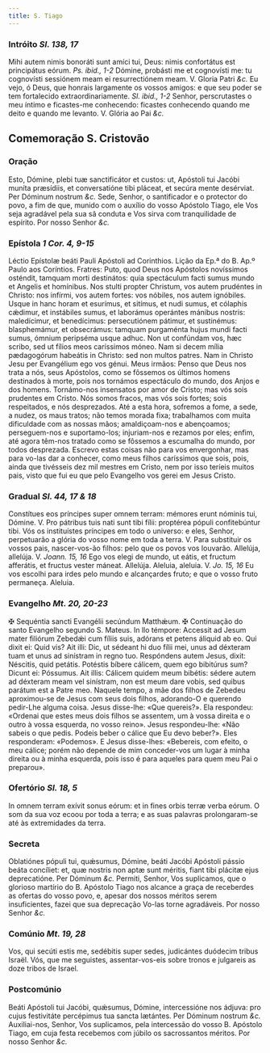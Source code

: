 ```yaml
---
title: S. Tiago
---
```


### Intróito <em>Sl. 138, 17</em>

<div class="grid grid-cols-2 gap-5">
  <span class="text-justify">
    Mihi autem nimis bonoráti sunt amíci tui, Deus: nimis confortátus est
    principátus eórum. <em>Ps. ibid., 1-2</em> Dómine, probásti me et cognovísti
    me: tu cognovísti sessiónem meam ei resurrectiónem meam. V. Gloria Patri
    <em>&c.</em>
  </span>
  <span class="text-justify">
    Eu vejo, ó Deus, que honrais largamente os vossos amigos: e que seu poder se
    tem fortalecido extraordinariamente. <em>Sl. ibid., 1-2</em> Senhor,
    perscrutastes o meu íntimo e ficastes-me conhecendo: ficastes conhecendo
    quando me deito e quando me levanto. V. Glória ao Pai <em>&c.</em>
  </span>
</div>

## Comemoração S. Cristovão

### Oração

<div class="grid grid-cols-2 gap-5">
  <span class="text-justify">
    Esto, Dómine, plebi tuæ sanctificátor et custos: ut, Apóstoli tui Jacóbi
    muníta præsídiis, et conversatióne tibi pláceat, et secúra mente desérviat.
    Per Dóminum nostrum <em>&c.</em>
  </span>
  <span class="text-justify">
    Sede, Senhor, o santificador e o protector do povo, a fim de que, munido com
    o auxílio do vosso Apóstolo Tiago, ele Vos seja agradável pela sua sã
    conduta e Vos sirva com tranquilidade de espírito. Por nosso Senhor
    <em>&c.</em>
  </span>
</div>

### Epístola <em>1 Cor. 4, 9-15</em>

<div class="grid grid-cols-2 gap-5">
  <span class="text-justify">
    Léctio Epístolæ beáti Pauli Apóstoli ad Corinthios.
  </span>
  <span class="text-justify">
    Lição da Ep.ª do B. Ap.º Paulo aos Coríntios.
  </span>
  <span class="text-justify">
    Fratres: Puto, quod Deus nos Apóstolos novíssimos osténdit, tamquam morti
    destinátos: quia spectáculum facti sumus mundo et Angelis et homínibus. Nos
    stulti propter Christum, vos autem prudéntes in Christo: nos infírmi, vos
    autem fortes: vos nóbiles, nos autem ignóbiles. Usque in hanc horam et
    esurímus, et sitímus, et nudi sumus, et cólaphis cǽdimur, et instábiles
    sumus, et laborámus operántes mánibus nostris: maledícimur, et benedícimus:
    persecutiónem pátimur, et sustinémus: blasphemámur, et obsecrámus: tamquam
    purgaménta hujus mundi facti sumus, ómnium peripséma usque adhuc. Non ut
    confúndam vos, hæc scribo, sed ut fílios meos caríssimos móneo. Nam si decem
    mília pædagogórum habeátis in Christo: sed non multos patres. Nam in Christo
    Jesu per Evangélium ego vos génui.
  </span>
  <span class="text-justify">
    Meus irmãos: Penso que Deus nos trata a nós, seus Apóstolos, como se
    fôssemos os últimos homens destinados à morte, pois nos tornámos espectáculo
    do mundo, dos Anjos e dos homens. Tornámo-nos insensatos por amor de Cristo;
    mas vós sois prudentes em Cristo. Nós somos fracos, mas vós sois fortes;
    sois respeitados, e nós desprezados. Até a esta hora, sofremos a fome, a
    sede, a nudez, os maus tratos; não temos morada fixa; trabalhamos com muita
    dificuldade com as nossas mãos; amaldiçoam-nos e abençoamos; perseguem-nos e
    suportamo-los; injuriam-nos e rezamos por eles; enfim, até agora têm-nos
    tratado como se fôssemos a escumalha do mundo, por todos desprezada. Escrevo
    estas coisas não para vos envergonhar, mas para vo-las dar a conhecer, como
    meus filhos caríssimos que sois, pois, ainda que tivésseis dez mil mestres
    em Cristo, nem por isso teríeis muitos pais, visto que fui eu que pelo
    Evangelho vos gerei em Jesus Cristo.
  </span>
</div>

### Gradual <em>Sl. 44, 17 & 18</em>

<div class="grid grid-cols-2 gap-5">
  <span class="text-justify">
    Constítues eos príncipes super omnem terram: mémores erunt nóminis tui,
    Dómine. V. Pro pátribus tuis nati sunt tibi fílii: proptérea pópuli
    confitebúntur tibi.
  </span>
  <span class="text-justify">
    Vós os instituístes príncipes em todo o universo: e eles, Senhor,
    perpetuarão a glória do vosso nome em toda a terra. V. Para substituir os
    vossos pais, nascer-vos-ão filhos: pelo que os povos vos louvarão.
  </span>
  <span class="text-justify">
    Allelúja, allelúja. V. <em>Joann. 15, 16</em> Ego vos elegi de mundo, ut
    eátis, et fructum afferátis, et fructus vester máneat. Allelúja.
  </span>
  <span class="text-justify">
    Aleluia, aleluia. V. <em>Jo. 15, 16</em> Eu vos escolhi para irdes pelo
    mundo e alcançardes fruto; e que o vosso fruto permaneça. Aleluia.
  </span>
</div>

### Evangelho <em>Mt. 20, 20-23</em>

<div class="grid grid-cols-2 gap-5">
  <span class="text-justify">
    <span class="text-red-500">&#10016;</span> Sequéntia sancti Evangélii
    secúndum Matthǽum.
  </span>
  <span class="text-justify">
    <span class="text-red-500">&#10016;</span> Continuação do santo Evangelho
    segundo S. Mateus.
  </span>
  <span class="text-justify">
    In llo témpore: Accessit ad Jesum mater filiórum Zebedǽi cum fíliis suis,
    adórans et petens áliquid ab eo. Qui dixit ei: Quid vis? Ait illi: Dic, ut
    sédeant hi duo fílii mei, unus ad déxteram tuam et unus ad sinístram in
    regno tuo. Respóndens autem Jesus, dixit: Néscitis, quid petátis. Potéstis
    bíbere cálicem, quem ego bibitúrus sum? Dicunt ei: Póssumus. Ait illis:
    Cálicem quidem meum bibétis: sédere autem ad déxteram meam vel sinístram,
    non est meum dare vobis, sed quibus parátum est a Patre meo.
  </span>
  <span class="text-justify">
    Naquele tempo, a mãe dos filhos de Zebedeu aproximou-se de Jesus com seus
    dois filhos, adorando-O e querendo pedir-Lhe alguma coisa. Jesus disse-lhe:
    «Que quereis?». Ela respondeu: «Ordenai que estes meus dois filhos se
    assentem, um à vossa direita e o outro à vossa esquerda, no vosso reino».
    Jesus respondeu-lhe: «Não sabeis o que pedis. Podeis beber o cálice que Eu
    devo beber?». Eles responderam: «Podemos». E Jesus disse-lhes: «Bebereis,
    com efeito, o meu cálice; porém não depende de mim conceder-vos um lugar à
    minha direita ou à minha esquerda, pois isso é para aqueles para quem meu
    Pai o preparou».
  </span>
</div>

### Ofertório <em>Sl. 18, 5</em>

<div class="grid grid-cols-2 gap-5">
  <span class="text-justify">
    In omnem terram exívit sonus eórum: et in fines orbis terræ verba eórum.
  </span>
  <span class="text-justify">
    O som da sua voz ecoou por toda a terra; e as suas palavras prolongaram-se
    até às extremidades da terra.
  </span>
</div>

### Secreta

<div class="grid grid-cols-2 gap-5">
  <span class="text-justify">
    Oblatiónes pópuli tui, quǽsumus, Dómine, beáti Jacóbi Apóstoli pássio beáta
    concíliet: et, quæ nostris non aptæ sunt méritis, fiant tibi plácitæ ejus
    deprecatióne. Per Dóminum <em>&c.</em>
  </span>
  <span class="text-justify">
    Permiti, Senhor, Vos suplicamos, que o glorioso martírio do B. Apóstolo
    Tiago nos alcance a graça de receberdes as ofertas do vosso povo, e, apesar
    dos nossos méritos serem insuficientes, fazei que sua deprecação Vo-las
    torne agradáveis. Por nosso Senhor <em>&c.</em>
  </span>
</div>

### Comúnio <em>Mt. 19, 28</em>

<div class="grid grid-cols-2 gap-5">
  <span class="text-justify">
    Vos, qui secúti estis me, sedébitis super sedes, judicántes duódecim tribus
    Israël.
  </span>
  <span class="text-justify">
    Vós, que me seguistes, assentar-vos-eis sobre tronos e julgareis as doze
    tribos de Israel.
  </span>
</div>

### Postcomúnio

<div class="grid grid-cols-2 gap-5">
  <span class="text-justify">
    Beáti Apóstoli tui Jacóbi, quǽsumus, Dómine, intercessióne nos ádjuva: pro
    cujus festivitáte percépimus tua sancta lætántes. Per Dóminum nostrum
    <em>&c.</em>
  </span>
  <span class="text-justify">
    Auxiliai-nos, Senhor, Vos suplicamos, pela intercessão do vosso B. Apóstolo
    Tiago, em cuja festa recebemos com júbilo os sacrossantos méritos. Por nosso
    Senhor <em>&c.</em>
  </span>
</div>
